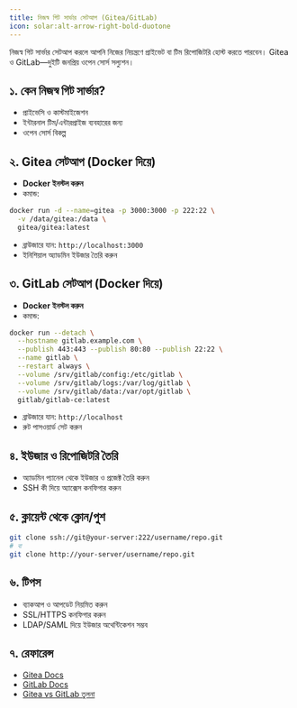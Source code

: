 ```yaml
---
title: নিজস্ব গিট সার্ভার সেটআপ (Gitea/GitLab)
icon: solar:alt-arrow-right-bold-duotone
---
```


নিজস্ব গিট সার্ভার সেটআপ করলে আপনি নিজের নিয়ন্ত্রণে প্রাইভেট বা টিম রিপোজিটরি হোস্ট করতে পারবেন। Gitea ও GitLab—দুইটি জনপ্রিয় ওপেন সোর্স সল্যুশন।

## ১. কেন নিজস্ব গিট সার্ভার?
- প্রাইভেসি ও কাস্টমাইজেশন
- ইন্টারনাল টিম/এন্টারপ্রাইজ ব্যবহারের জন্য
- ওপেন সোর্স বিকল্প

## ২. Gitea সেটআপ (Docker দিয়ে)
- **Docker ইনস্টল করুন**
- কমান্ড:
```sh
docker run -d --name=gitea -p 3000:3000 -p 222:22 \
  -v /data/gitea:/data \
  gitea/gitea:latest
```
- ব্রাউজারে যান: `http://localhost:3000`
- ইনিশিয়াল অ্যাডমিন ইউজার তৈরি করুন

## ৩. GitLab সেটআপ (Docker দিয়ে)
- **Docker ইনস্টল করুন**
- কমান্ড:
```sh
docker run --detach \
  --hostname gitlab.example.com \
  --publish 443:443 --publish 80:80 --publish 22:22 \
  --name gitlab \
  --restart always \
  --volume /srv/gitlab/config:/etc/gitlab \
  --volume /srv/gitlab/logs:/var/log/gitlab \
  --volume /srv/gitlab/data:/var/opt/gitlab \
  gitlab/gitlab-ce:latest
```
- ব্রাউজারে যান: `http://localhost`
- রুট পাসওয়ার্ড সেট করুন

## ৪. ইউজার ও রিপোজিটরি তৈরি
- অ্যাডমিন প্যানেল থেকে ইউজার ও প্রজেক্ট তৈরি করুন
- SSH কী দিয়ে অ্যাক্সেস কনফিগার করুন

## ৫. ক্লায়েন্ট থেকে ক্লোন/পুশ
```sh
git clone ssh://git@your-server:222/username/repo.git
# বা
git clone http://your-server/username/repo.git
```

## ৬. টিপস
- ব্যাকআপ ও আপডেট নিয়মিত করুন
- SSL/HTTPS কনফিগার করুন
- LDAP/SAML দিয়ে ইউজার অথেন্টিকেশন সম্ভব

## ৭. রেফারেন্স
- [Gitea Docs](https://docs.gitea.com/)
- [GitLab Docs](https://docs.gitlab.com/ee/install/docker.html)
- [Gitea vs GitLab তুলনা](https://gitea.com/gitea/awesome-gitea#alternatives)
